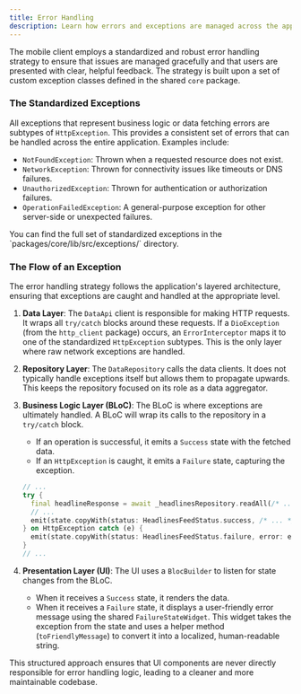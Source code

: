 ```yaml
---
title: Error Handling
description: Learn how errors and exceptions are managed across the application layers.
---
```


The mobile client employs a standardized and robust error handling strategy to ensure that issues are managed gracefully and that users are presented with clear, helpful feedback. The strategy is built upon a set of custom exception classes defined in the shared `core` package.

### The Standardized Exceptions

All exceptions that represent business logic or data fetching errors are subtypes of `HttpException`. This provides a consistent set of errors that can be handled across the entire application. Examples include:

-   `NotFoundException`: Thrown when a requested resource does not exist.
-   `NetworkException`: Thrown for connectivity issues like timeouts or DNS failures.
-   `UnauthorizedException`: Thrown for authentication or authorization failures.
-   `OperationFailedException`: A general-purpose exception for other server-side or unexpected failures.

<Aside>
You can find the full set of standardized exceptions in the `packages/core/lib/src/exceptions/` directory.
</Aside>

### The Flow of an Exception

The error handling strategy follows the application's layered architecture, ensuring that exceptions are caught and handled at the appropriate level.

1.  **Data Layer**: The `DataApi` client is responsible for making HTTP requests. It wraps all `try/catch` blocks around these requests. If a `DioException` (from the `http_client` package) occurs, an `ErrorInterceptor` maps it to one of the standardized `HttpException` subtypes. This is the only layer where raw network exceptions are handled.

2.  **Repository Layer**: The `DataRepository` calls the data clients. It does not typically handle exceptions itself but allows them to propagate upwards. This keeps the repository focused on its role as a data aggregator.

3.  **Business Logic Layer (BLoC)**: The BLoC is where exceptions are ultimately handled. A BLoC will wrap its calls to the repository in a `try/catch` block.
    -   If an operation is successful, it emits a `Success` state with the fetched data.
    -   If an `HttpException` is caught, it emits a `Failure` state, capturing the exception.

    ```dart title="lib/headlines-feed/bloc/headlines_feed_bloc.dart"
    // ...
    try {
      final headlineResponse = await _headlinesRepository.readAll(/* ... */);
      // ...
      emit(state.copyWith(status: HeadlinesFeedStatus.success, /* ... */));
    } on HttpException catch (e) {
      emit(state.copyWith(status: HeadlinesFeedStatus.failure, error: e));
    }
    // ...
    ```

4.  **Presentation Layer (UI)**: The UI uses a `BlocBuilder` to listen for state changes from the BLoC.
    -   When it receives a `Success` state, it renders the data.
    -   When it receives a `Failure` state, it displays a user-friendly error message using the shared `FailureStateWidget`. This widget takes the exception from the state and uses a helper method (`toFriendlyMessage`) to convert it into a localized, human-readable string.

This structured approach ensures that UI components are never directly responsible for error handling logic, leading to a cleaner and more maintainable codebase.
